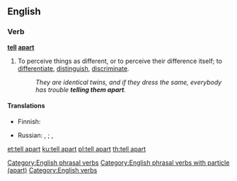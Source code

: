 ==English==

===Verb===
'''[[tell]] [[apart]]'''

# {{context|idiomatic|lang=en}} To perceive things as different, or to perceive their difference itself; to [[differentiate]], [[distinguish]], [[discriminate]].
#: ''They are identical twins, and if they dress the same, everybody has trouble '''telling them apart'''.''

====Translations====
{{trans-top|to distinguish}}
* Finnish: {{t+|fi|erottaa}}
{{trans-mid}}
* Russian: {{t+|ru|различа́ть|impf|sc=Cyrl}}, {{t+|ru|различи́ть|pf|sc=Cyrl}}; {{t+|ru|отлича́ть|impf|sc=Cyrl}}, {{t+|ru|отличи́ть|pf|sc=Cyrl}}
{{trans-bottom}}

[[Category:English phrasal verbs]]
[[Category:English phrasal verbs with particle (apart)]]
[[Category:English verbs]]

[[et:tell apart]]
[[ku:tell apart]]
[[pl:tell apart]]
[[th:tell apart]]